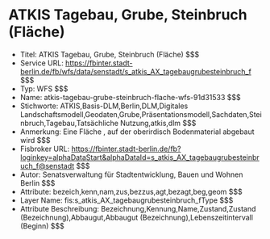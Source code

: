 # ATKIS Tagebau, Grube, Steinbruch (Fläche)
- Titel: ATKIS Tagebau, Grube, Steinbruch (Fläche) $$$
- Service URL: https://fbinter.stadt-berlin.de/fb/wfs/data/senstadt/s_atkis_AX_tagebaugrubesteinbruch_f $$$
- Typ: WFS $$$
- Name: atkis-tagebau-grube-steinbruch-flache-wfs-91d31533 $$$
- Stichworte: ATKIS,Basis-DLM,Berlin,DLM,Digitales Landschaftsmodell,Geodaten,Grube,Präsentationsmodell,Sachdaten,Steinbruch,Tagebau,Tatsächliche Nutzung,atkis,dlm $$$
- Anmerkung: Eine Fläche , auf der oberirdisch Bodenmaterial abgebaut wird $$$
- Fisbroker URL: https://fbinter.stadt-berlin.de/fb?loginkey=alphaDataStart&alphaDataId=s_atkis_AX_tagebaugrubesteinbruch_f@senstadt $$$
- Autor: Senatsverwaltung für Stadtentwicklung, Bauen und Wohnen Berlin $$$
- Attribute: bezeich,kenn,nam,zus,bezzus,agt,bezagt,beg,geom $$$
- Layer Name: fis:s_atkis_AX_tagebaugrubesteinbruch_fType $$$
- Attribute Beschreibung: Bezeichnung,Kennung,Name,Zustand,Zustand (Bezeichnung),Abbaugut,Abbaugut (Bezeichnung),Lebenszeitintervall (Beginn) $$$
